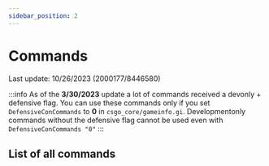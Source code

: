 ```yaml
---
sidebar_position: 2
---
```



# Commands
Last update: 10/26/2023 (2000177/8446580)

:::info
As of the **3/30/2023** update a lot of commands received a devonly + defensive flag. You can use these commands only if you set `DefensiveConCommands` to **0** in `csgo_core/gameinfo.gi`.
Developmentonly commands without the defensive flag cannot be used even with `DefensiveConCommands "0"`
:::

## List of all commands

<CommandList/>
